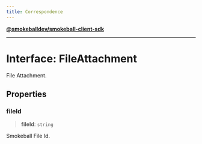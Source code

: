 ```yaml
---
title: Correspondence
---
```

[**@smokeballdev/smokeball-client-sdk**](./../../../../README)

***

# Interface: FileAttachment

File Attachment.

## Properties

### fileId

> **fileId**: `string`

Smokeball File Id.
